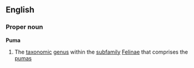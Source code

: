 ==English==
{{wikipedia}}
===Proper noun===
'''Puma'''
#The [[taxonomic]] [[genus]] within the [[subfamily]] [[Felinae]] that comprises the [[puma]]s
{{wikispecies}}